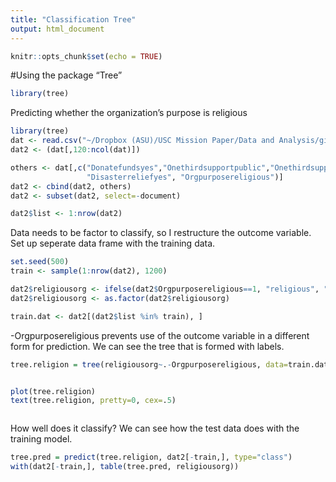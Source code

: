 ```yaml
---
title: "Classification Tree"
output: html_document
---
```


```r
knitr::opts_chunk$set(echo = TRUE)
```

#Using the package "Tree"

```r
library(tree)

```

Predicting whether the organization's purpose is religious

```r
library(tree)
dat <- read.csv("~/Dropbox (ASU)/USC Mission Paper/Data and Analysis/github_files/machine_learning_mission_codes/DATA/Name Mission Program w Corpus and DFM.csv")
dat2 <- (dat[,120:ncol(dat)])

others <- dat[,c("Donatefundsyes","Onethirdsupportpublic","Onethirdsupportgifts",
                 "Disasterreliefyes", "Orgpurposereligious")]
dat2 <- cbind(dat2, others)
dat2 <- subset(dat2, select=-document)

dat2$list <- 1:nrow(dat2)

```

Data needs to be factor to classify, so I restructure the outcome variable. Set up seperate data frame with the training data.

```r

set.seed(500)
train <- sample(1:nrow(dat2), 1200)

dat2$religiousorg <- ifelse(dat2$Orgpurposereligious==1, "religious", "none")
dat2$religiousorg <- as.factor(dat2$religiousorg)

train.dat <- dat2[(dat2$list %in% train), ]


```

-Orgpurposereligious prevents use of the outcome variable in a different form for prediction. We can see the tree that is formed with labels.
```r
tree.religion = tree(religiousorg~.-Orgpurposereligious, data=train.dat)


plot(tree.religion)
text(tree.religion, pretty=0, cex=.5)
```
```r

```
How well does it classify? We can see how the test data does with the training model.


```r

tree.pred = predict(tree.religion, dat2[-train,], type="class")
with(dat2[-train,], table(tree.pred, religiousorg))
```

